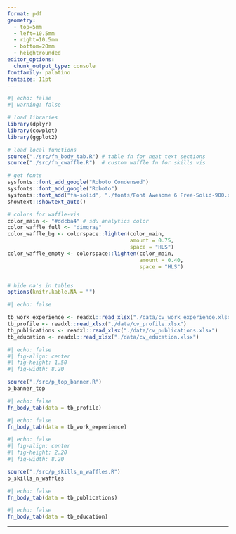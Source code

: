 ```yaml
---
format: pdf
geometry:
  - top=5mm
  - left=10.5mm
  - right=10.5mm
  - bottom=20mm
  - heightrounded
editor_options: 
  chunk_output_type: console
fontfamily: palatino
fontsize: 11pt
---
```


```r
#| echo: false
#| warning: false

# load libraries
library(dplyr)
library(cowplot)
library(ggplot2)

# load local functions
source("./src/fn_body_tab.R") # table fn for neat text sections
source("./src/fn_cwaffle.R")  # custom waffle fn for skills vis

# get fonts
sysfonts::font_add_google("Roboto Condensed")
sysfonts::font_add_google("Roboto")
sysfonts::font_add("fa-solid", "./fonts/Font Awesome 6 Free-Solid-900.otf")
showtext::showtext_auto()

# colors for waffle-vis
color_main <- "#ddcba4" # sdu analytics color
color_waffle_full <- "dimgray"
color_waffle_bg <- colorspace::lighten(color_main, 
                                       amount = 0.75, 
                                       space = "HLS")
color_waffle_empty <- colorspace::lighten(color_main, 
                                          amount = 0.40, 
                                          space = "HLS")


# hide na's in tables
options(knitr.kable.NA = "")


```



```r
#| echo: false

tb_work_experience <- readxl::read_xlsx("./data/cv_work_experience.xlsx")
tb_profile <- readxl::read_xlsx("./data/cv_profile.xlsx")
tb_publications <- readxl::read_xlsx("./data/cv_publications.xlsx")
tb_education <- readxl::read_xlsx("./data/cv_education.xlsx")

```



```r
#| echo: false
#| fig-align: center
#| fig-height: 1.50
#| fig-width: 8.20

source("./src/p_top_banner.R")
p_banner_top

```



```r
#| echo: false
fn_body_tab(data = tb_profile)

```



```r
#| echo: false
fn_body_tab(data = tb_work_experience)

```

\vspace{16pt}

```r
#| echo: false
#| fig-align: center
#| fig-height: 2.20
#| fig-width: 8.20

source("./src/p_skills_n_waffles.R") 
p_skills_n_waffles

```



```r
#| echo: false
fn_body_tab(data = tb_publications)

```



```r
#| echo: false
fn_body_tab(data = tb_education)

```

\vspace{64pt}

------------------------------------------------------------------------

